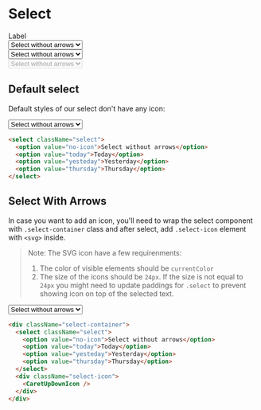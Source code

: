 
<Meta title="Components/Select" />

# Select

<UnstyledWithTheme>
  <div style={{ display: 'flex', flexDirection: 'column', gap: 16 }}>
    <div className="form-control">
      <span className="form-control-label">Label</span>
      <div className="select-container">
        <select className="select">
          <option value="no-icon">Select without arrows</option>
          <option value="today">Today</option>
          <option value="yesteday">Yesterday</option>
          <option value="thursday">Thursday</option>
        </select>
        <div className="select-icon">
          <CaretUpDownIcon />
        </div>
      </div>
    </div>
    <select className="select">
      <option value="no-icon">Select without arrows</option>
      <option value="today">Today</option>
      <option value="yesteday">Yesterday</option>
      <option value="thursday">Thursday</option>
    </select>
    <div className="select-container">
      <select className="select" disabled>
        <option value="no-icon">Select without arrows</option>
        <option value="today">Today</option>
        <option value="yesteday">Yesterday</option>
        <option value="thursday">Thursday</option>
      </select>
      <div className="select-icon">
        <CaretUpDownIcon />
      </div>
    </div>
  </div>
</UnstyledWithTheme>

## Default select

Default styles of our select don't have any icon:

<Unstyled>
  <select className="select" style={{ width: 300 }}>
    <option value="no-icon">Select without arrows</option>
    <option value="today">Today</option>
    <option value="yesteday">Yesterday</option>
    <option value="thursday">Thursday</option>
  </select>
</Unstyled>

```html
<select className="select">
  <option value="no-icon">Select without arrows</option>
  <option value="today">Today</option>
  <option value="yesteday">Yesterday</option>
  <option value="thursday">Thursday</option>
</select>
```

## Select With Arrows

In case you want to add an icon, you'll need to wrap the select component with `.select-container` class and after select, add `.select-icon` element with `<svg>` inside.

> Note:
> The SVG icon have a few requirenments:
> 1. The color of visible elements should be `currentColor`
> 2. The size of the icons should be `24px`. If the size is not equal to `24px` you might need to update paddings for `.select` to prevent showing icon on top of the selected text.

<Unstyled>
  <div className="select-container" style={{ width: 300 }}>
    <select className="select">
      <option value="no-icon">Select without arrows</option>
      <option value="today">Today</option>
      <option value="yesteday">Yesterday</option>
      <option value="thursday">Thursday</option>
    </select>
    <div className="select-icon">
      <CaretUpDownIcon />
    </div>
  </div>
</Unstyled>

```html
<div className="select-container">
  <select className="select">
    <option value="no-icon">Select without arrows</option>
    <option value="today">Today</option>
    <option value="yesteday">Yesterday</option>
    <option value="thursday">Thursday</option>
  </select>
  <div className="select-icon">
    <CaretUpDownIcon />
  </div>
</div>
```
